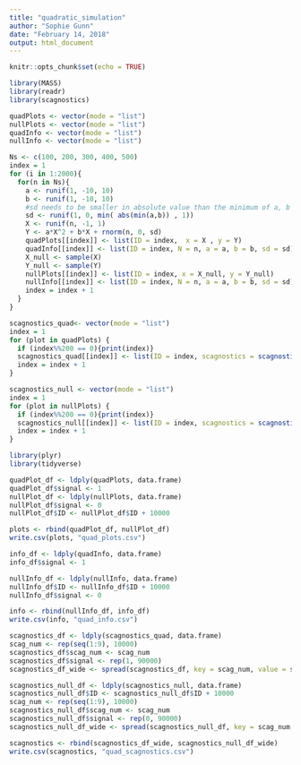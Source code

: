 ```yaml
---
title: "quadratic_simulation"
author: "Sophie Gunn"
date: "February 14, 2018"
output: html_document
---
```


```r
knitr::opts_chunk$set(echo = TRUE)
```

```r
library(MASS)
library(readr)
library(scagnostics)
```


```r

quadPlots <- vector(mode = "list")
nullPlots <- vector(mode = "list")
quadInfo <- vector(mode = "list")
nullInfo <- vector(mode = "list")

Ns <- c(100, 200, 300, 400, 500)
index = 1
for (i in 1:2000){
  for(n in Ns){
    a <- runif(1, -10, 10)
    b <- runif(1, -10, 10)
    #sd needs to be smaller in absolute value than the minimum of a, b
    sd <- runif(1, 0, min( abs(min(a,b)) , 1))
    X <- runif(n, -1, 1)
    Y <- a*X^2 + b*X + rnorm(n, 0, sd)
    quadPlots[[index]] <- list(ID = index,  x = X , y = Y)
    quadInfo[[index]] <- list(ID = index, N = n, a = a, b = b, sd = sd)
    X_null <- sample(X)
    Y_null <- sample(Y)
    nullPlots[[index]] <- list(ID = index, x = X_null, y = Y_null)
    nullInfo[[index]] <- list(ID = index, N = n, a = a, b = b, sd = sd)
    index = index + 1
  }
}
```

```r
scagnostics_quad<- vector(mode = "list")
index = 1
for (plot in quadPlots) {
  if (index%%200 == 0){print(index)}
  scagnostics_quad[[index]] <- list(ID = index, scagnostics = scagnostics(plot$x, plot$y)$s)
  index = index + 1
}

scagnostics_null <- vector(mode = "list")
index = 1
for (plot in nullPlots) {
  if (index%%200 == 0){print(index)}
  scagnostics_null[[index]] <- list(ID = index, scagnostics = scagnostics(plot$x, plot$y)$s)
  index = index + 1
}


```


```r
library(plyr)
library(tidyverse)

quadPlot_df <- ldply(quadPlots, data.frame)
quadPlot_df$signal <- 1
nullPlot_df <- ldply(nullPlots, data.frame)
nullPlot_df$signal <- 0
nullPlot_df$ID <- nullPlot_df$ID + 10000

plots <- rbind(quadPlot_df, nullPlot_df)
write.csv(plots, "quad_plots.csv")

info_df <- ldply(quadInfo, data.frame)
info_df$signal <- 1

nullInfo_df <- ldply(nullInfo, data.frame)
nullInfo_df$ID <- nullInfo_df$ID + 10000
nullInfo_df$signal <- 0

info <- rbind(nullInfo_df, info_df)
write.csv(info, "quad_info.csv")

scagnostics_df <- ldply(scagnostics_quad, data.frame)
scag_num <- rep(seq(1:9), 10000)
scagnostics_df$scag_num <- scag_num
scagnostics_df$signal <- rep(1, 90000)
scagnostics_df_wide <- spread(scagnostics_df, key = scag_num, value = scagnostics)

scagnostics_null_df <- ldply(scagnostics_null, data.frame)
scagnostics_null_df$ID <- scagnostics_null_df$ID + 10000
scag_num <- rep(seq(1:9), 10000)
scagnostics_null_df$scag_num <- scag_num
scagnostics_null_df$signal <- rep(0, 90000)
scagnostics_null_df_wide <- spread(scagnostics_null_df, key = scag_num, value = scagnostics)

scagnostics <- rbind(scagnostics_df_wide, scagnostics_null_df_wide)
write.csv(scagnostics, "quad_scagnostics.csv")


```
